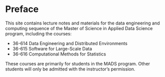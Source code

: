 # Preface {.unnumbered}

This site contains lecture notes and materials for the data engineering and
computing sequence of the Master of Science in Applied Data Science program,
including the courses:

- 36-614 Data Engineering and Distributed Environments
- 36-615 Software for Large-Scale Data
- 36-616 Computational Methods for Statistics

These courses are primarily for students in the MADS program. Other students will
only be admitted with the instructor's permission.

